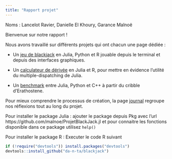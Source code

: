 ```yaml
---
title: "Rapport projet"
---
```

Noms : Lancelot Ravier, Danielle El Khoury, Garance Malnoë

Bienvenue sur notre rapport !

Nous avons travaillé sur différents projets qui ont chacun une page dédiée :

- Un [jeu de blackjack](blackjack.qmd) en Julia, Python et R jouable depuis le terminal et depuis des interfaces graphiques.

- Un [calculateur de dérivée](dispatching.qmd) en Julia et R, pour mettre en évidence l'utilité du multiple-dispatching de Julia.

- Un [benchmark](benchmark.qmd) entre Julia, Python et C++ à partir du cribble d'Erathostene.


Pour mieux comprendre le processus de création, la page [journal](journal.qmd) regroupe nos réflexions tout au long du projet.

Pour installer le package Julia : ajouter le package depuis Pkg avec l'url https://github.com/malnoe/ProjetBlackJack.jl et pour connaitre les fonctions disponible dans ce package utilisez `help()`

Pour installer le package R : Executer le code R suivant 
```r
if (!require("devtools")) install.packages("devtools")
devtools::install_github("da-n-ta/blackjack")
```
